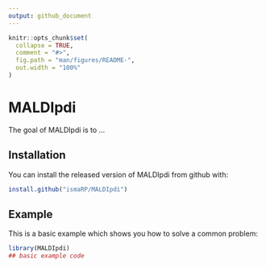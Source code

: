 ```yaml
---
output: github_document
---
```


<!-- README.md is generated from README.Rmd. Please edit that file -->

```r
knitr::opts_chunk$set(
  collapse = TRUE,
  comment = "#>",
  fig.path = "man/figures/README-",
  out.width = "100%"
)
```

# MALDIpdi

<!-- badges: start -->
<!-- badges: end -->

The goal of MALDIpdi is to ...

## Installation

You can install the released version of MALDIpdi from github with:

``` r
install.github("ismaRP/MALDIpdi")
```

## Example

This is a basic example which shows you how to solve a common problem:

```r
library(MALDIpdi)
## basic example code
```

